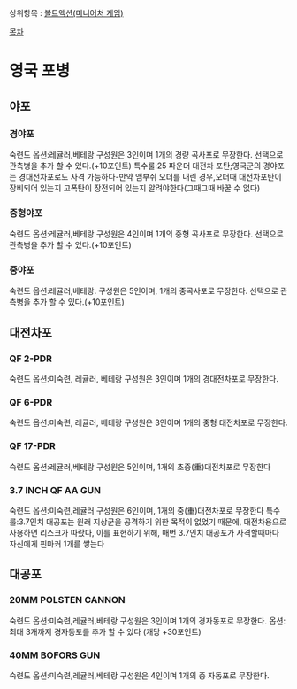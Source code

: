 상위항목 : [[볼트액션(미니어처 게임)]]

[[목차]]

= 영국 포병 =

== 야포 ==

=== 경야포 ===
숙련도 옵션:레귤러,베테랑
구성원은 3인이며 1개의 경량 곡사포로 무장한다.
선택으로 관측병을 추가 할 수 있다.(+10포인트)
특수룰:25 파운더 대전차 포탄;영국군의 경야포는 경대전차포로도 사격 가능하다-만약 앰부쉬 오더를 내린 경우,오더때 대전차포탄이 장비되어 있는지 고폭탄이 장전되어 있는지 알려야한다(그때그때 바꿀 수 없다)

=== 중형야포 ===
숙련도 옵션:레귤러,베테랑
구성원은 4인이며 1개의 중형 곡사포로 무장한다.
선택으로 관측병을 추가 할 수 있다.(+10포인트)

=== 중야포 ===
숙련도 옵션:레귤러,베테랑.
구성원은 5인이며, 1개의 중곡사포로 무장한다.
선택으로 관측병을 추가 할 수 있다.(+10포인트)

== 대전차포 ==

=== QF 2-PDR ===
숙련도 옵션:미숙련, 레귤러, 베테랑
구성원은 3인이며 1개의 경대전차포로 무장한다.

=== QF 6-PDR ===
숙련도 옵션:미숙련, 레귤러, 베테랑
구성원은 3인이며 1개의 중형 대전차포로 무장한다.

=== QF 17-PDR ===
숙련도 옵션:레귤러,베테랑
구성원은 5인이며, 1개의 초중(重)대전차포로 무장한다 

=== 3.7 INCH QF AA GUN ===
숙련도 옵션:미숙련,레귤러
구성원은 6인이며, 1개의 중(重)대전차포로 무장한다 
﻿특수룰:3.7인치 대공포는 원래 지상군을 공격하기 위한 목적이 없었기 때문에, 대전차용으로 사용하면 리스크가 따랐다, 이를 표현하기 위해, 매번 3.7인치 대공포가 사격할때마다 자신에게 핀마커 1개를 쌓는다

== 대공포 ==

=== 20MM POLSTEN CANNON ===
숙련도 옵션:미숙련,레귤러,베테랑
구성원은 3인이며 1개의 경자동포로 무장한다.
옵션:최대 3개까지 경자동포를 추가 할 수 있다 (개당 +30포인트)

=== 40MM BOFORS GUN ===
숙련도 옵션:미숙련,레귤러,베테랑
구성원은 4인이며 1개의 중 자동포로 무장한다.
